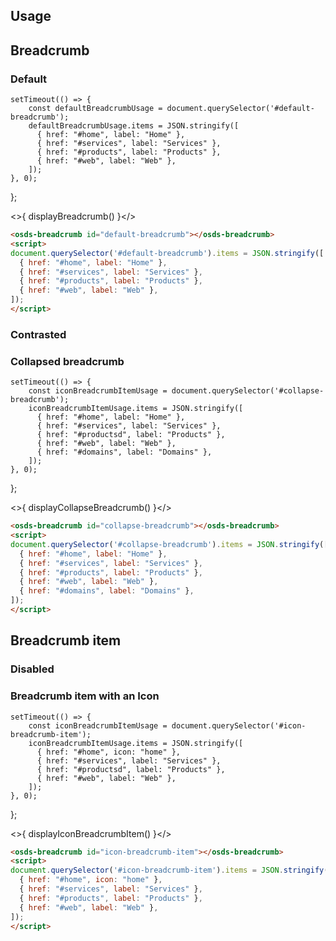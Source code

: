 
<GenericStyle />

## Usage

## Breadcrumb
### Default

    setTimeout(() => {
        const defaultBreadcrumbUsage = document.querySelector('#default-breadcrumb');
        defaultBreadcrumbUsage.items = JSON.stringify([
          { href: "#home", label: "Home" },
          { href: "#services", label: "Services" },
          { href: "#products", label: "Products" },
          { href: "#web", label: "Web" },
        ]);
    }, 0);
};

<osds-breadcrumb id="default-breadcrumb"></osds-breadcrumb>
<>{ displayBreadcrumb() }</>

```html
<osds-breadcrumb id="default-breadcrumb"></osds-breadcrumb>
<script>
document.querySelector('#default-breadcrumb').items = JSON.stringify([
  { href: "#home", label: "Home" },
  { href: "#services", label: "Services" },
  { href: "#products", label: "Products" },
  { href: "#web", label: "Web" },
]);
</script>
```

### Contrasted
<ContrastedProperty />

### Collapsed breadcrumb

    setTimeout(() => {
        const iconBreadcrumbItemUsage = document.querySelector('#collapse-breadcrumb');
        iconBreadcrumbItemUsage.items = JSON.stringify([
          { href: "#home", label: "Home" },
          { href: "#services", label: "Services" },
          { href: "#productsd", label: "Products" },
          { href: "#web", label: "Web" },
          { href: "#domains", label: "Domains" },
        ]);
    }, 0);
};

<osds-breadcrumb id="collapse-breadcrumb"></osds-breadcrumb>
<>{ displayCollapseBreadcrumb() }</>

```html
<osds-breadcrumb id="collapse-breadcrumb"></osds-breadcrumb>
<script>
document.querySelector('#collapse-breadcrumb').items = JSON.stringify([
  { href: "#home", label: "Home" },
  { href: "#services", label: "Services" },
  { href: "#products", label: "Products" },
  { href: "#web", label: "Web" },
  { href: "#domains", label: "Domains" },
]);
</script>
```

## Breadcrumb item
### Disabled
<DisabledProperty />

### Breadcrumb item with an Icon

    setTimeout(() => {
        const iconBreadcrumbItemUsage = document.querySelector('#icon-breadcrumb-item');
        iconBreadcrumbItemUsage.items = JSON.stringify([
          { href: "#home", icon: "home" },
          { href: "#services", label: "Services" },
          { href: "#productsd", label: "Products" },
          { href: "#web", label: "Web" },
        ]);
    }, 0);
};

<osds-breadcrumb id="icon-breadcrumb-item"></osds-breadcrumb>
<>{ displayIconBreadcrumbItem() }</>

```html
<osds-breadcrumb id="icon-breadcrumb-item"></osds-breadcrumb>
<script>
document.querySelector('#icon-breadcrumb-item').items = JSON.stringify([
  { href: "#home", icon: "home" },
  { href: "#services", label: "Services" },
  { href: "#products", label: "Products" },
  { href: "#web", label: "Web" },
]);
</script>
```
